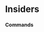 # Insiders




### Commands
<ul className="grid grid-cols-1 md:grid-cols-2 lg:grid-cols-3 xl:grid-cols-4 gap-4 -ml-6">
<ReferenceCard
    title="Act"
    description="Prints insider activity over time [Source: Business Insider]"
    url="/terminal/reference/stocks/ins/act"
    command
/>
<ReferenceCard
    title="Blcp"
    description="Print latest CEO/CFO purchases 25k. [Source: OpenInsider]"
    url="/terminal/reference/stocks/ins/blcp"
    command
/>
<ReferenceCard
    title="Blcs"
    description="Print latest CEO/CFO sales 100k. [Source: OpenInsider]"
    url="/terminal/reference/stocks/ins/blcs"
    command
/>
<ReferenceCard
    title="Blip"
    description="Print latest insider purchases 25k. [Source: OpenInsider]"
    url="/terminal/reference/stocks/ins/blip"
    command
/>
<ReferenceCard
    title="Blis"
    description="Print latest insider sales 100k. [Source: OpenInsider]"
    url="/terminal/reference/stocks/ins/blis"
    command
/>
<ReferenceCard
    title="Blop"
    description="Print latest officer purchases 25k. [Source: OpenInsider]"
    url="/terminal/reference/stocks/ins/blop"
    command
/>
<ReferenceCard
    title="Blos"
    description="Print latest officer sales 100k. [Source: OpenInsider]"
    url="/terminal/reference/stocks/ins/blos"
    command
/>
<ReferenceCard
    title="Filter"
    description="Print open insider filtered data using loaded preset. [Source: OpenInsider]"
    url="/terminal/reference/stocks/ins/filter"
    command
/>
<ReferenceCard
    title="Lcb"
    description="Print latest cluster buys. [Source: OpenInsider]"
    url="/terminal/reference/stocks/ins/lcb"
    command
/>
<ReferenceCard
    title="Lins"
    description="Prints information about inside traders. The following fields are expected: Date, Relationship, Transaction,..."
    url="/terminal/reference/stocks/ins/lins"
    command
/>
<ReferenceCard
    title="Lip"
    description="Print latest insider purchases. [Source: OpenInsider]"
    url="/terminal/reference/stocks/ins/lip"
    command
/>
<ReferenceCard
    title="Lis"
    description="Print latest insider sales. [Source: OpenInsider]"
    url="/terminal/reference/stocks/ins/lis"
    command
/>
<ReferenceCard
    title="Lit"
    description="Print latest insider trading. [Source: OpenInsider]"
    url="/terminal/reference/stocks/ins/lit"
    command
/>
<ReferenceCard
    title="Load"
    description="Load stock ticker to perform analysis on. When the data source is yf, an Indian ticker can be loaded by using..."
    url="/terminal/reference/stocks/ins/load"
    command
/>
<ReferenceCard
    title="Lpsb"
    description="Print latest penny stock buys. [Source: OpenInsider]"
    url="/terminal/reference/stocks/ins/lpsb"
    command
/>
<ReferenceCard
    title="Set"
    description="Set preset from under presets folder."
    url="/terminal/reference/stocks/ins/set"
    command
/>
<ReferenceCard
    title="Stats"
    description="Open insider filtered data using selected ticker. [Source: OpenInsider]"
    url="/terminal/reference/stocks/ins/stats"
    command
/>
<ReferenceCard
    title="Tippm"
    description="Print top insider purchases of the month. [Source: OpenInsider]"
    url="/terminal/reference/stocks/ins/tippm"
    command
/>
<ReferenceCard
    title="Tippw"
    description="Print top insider purchases of the week. [Source: OpenInsider]"
    url="/terminal/reference/stocks/ins/tippw"
    command
/>
<ReferenceCard
    title="Tipt"
    description="Print top insider purchases of the day. [Source: OpenInsider]"
    url="/terminal/reference/stocks/ins/tipt"
    command
/>
<ReferenceCard
    title="Tispm"
    description="Print top insider sales of the month. [Source: OpenInsider]"
    url="/terminal/reference/stocks/ins/tispm"
    command
/>
<ReferenceCard
    title="Tispw"
    description="Print top insider sales of the week. [Source: OpenInsider]"
    url="/terminal/reference/stocks/ins/tispw"
    command
/>
<ReferenceCard
    title="Tist"
    description="Print top insider sales of the day. [Source: OpenInsider]"
    url="/terminal/reference/stocks/ins/tist"
    command
/>
<ReferenceCard
    title="Toppm"
    description="Print top officer purchases of the month. [Source: OpenInsider]"
    url="/terminal/reference/stocks/ins/toppm"
    command
/>
<ReferenceCard
    title="Toppw"
    description="Print top officer purchases of the week. [Source: OpenInsider]"
    url="/terminal/reference/stocks/ins/toppw"
    command
/>
<ReferenceCard
    title="Topt"
    description="Print top officer purchases of the day. [Source: OpenInsider]"
    url="/terminal/reference/stocks/ins/topt"
    command
/>
<ReferenceCard
    title="View"
    description="View available presets under presets folder."
    url="/terminal/reference/stocks/ins/view"
    command
/>
</ul>
